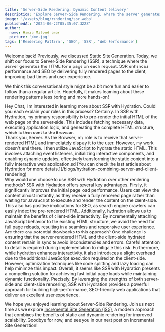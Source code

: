 ```yaml
---
title: 'Server-Side Rendering: Dynamic Content Delivery'
description: 'Explore Server-Side Rendering, where the server generates HTML on each request for a dynamic user experience.'
image: '/assets/blog/rendering/ssr.webp'
publishedAt: '2024-06-22T05:35:07.322Z'
author:
  name: Hamza Miloud amar
  picture: '/me.jpg'
tags: ['Rendering Pattern', 'SEO', 'SSR', 'Web Performance']
---
```


Welcome back! Previously, we discussed Static Site Generation. Today, we shift our focus to Server-Side Rendering (SSR), a technique where the server generates the HTML for a page on each request. SSR enhances performance and SEO by delivering fully rendered pages to the client, improving load times and user experience.

We think this conversational style might be a bit more fun and easier to follow than a regular article. Hopefully, it makes learning about these rendering patterns less boring and more hands-on!

<Conversation>
  <Conversation.Thread from="user">
    Hey Chat, I'm interested in learning more about SSR with
    Hydration. Could you each explain your roles in this process?
  </Conversation.Thread>
  <Conversation.Thread from="server">
    Certainly. In SSR with Hydration, my primary responsibility is to
    pre-render the initial HTML of the web page on the server-side.
    This includes fetching necessary data, executing application
    logic, and generating the complete HTML structure, which is then
    sent to the Browser.
  </Conversation.Thread>
  <Conversation.Thread from="browser">
    <div>
      Thank you, Server. As the Browser, my role is to receive that
      server-rendered HTML and immediately display it to the user.
      However, my work doesn't end there. I then utilize JavaScript to
      hydrate the static HTML. This involves attaching event
      listeners, initializing interactive components, and enabling
      dynamic updates, effectively transforming the static content
      into a fully interactive web application.sd [You can check the
      last article about Hydration for more
      details.](/blogs/hydration-combining-server-and-client-rendering)
    </div>
  </Conversation.Thread>
  <Conversation.Thread from="user">
    Why would one choose to use SSR with Hydration over other
    rendering methods?
  </Conversation.Thread>
  <Conversation.Thread from="server">
    SSR with Hydration offers several key advantages. Firstly, it
    significantly improves the initial page load performance. Users
    can view the content almost instantly, as they receive a fully
    rendered page rather than waiting for JavaScript to execute and
    render the content on the client-side. This also has positive
    implications for SEO, as search engine crawlers can easily index
    the pre-rendered HTML.
  </Conversation.Thread>
  <Conversation.Thread from="browser">
    Additionally, hydration allows us to maintain the benefits of
    client-side interactivity. By incrementally attaching JavaScript
    behavior to the existing HTML structure, we avoid the need for
    full page reloads, resulting in a seamless and responsive user
    experience.
  </Conversation.Thread>
  <Conversation.Thread from="user">
    Are there any potential drawbacks to this approach?
  </Conversation.Thread>
  <Conversation.Thread from="server">
    One challenge is ensuring that the server-rendered HTML and the
    client-side hydrated content remain in sync to avoid
    inconsistencies and errors. Careful attention to detail is
    required during implementation to mitigate this risk.
  </Conversation.Thread>
  <Conversation.Thread from="browser">
    Furthermore, while hydration enhances interactivity, it also
    introduces a slight overhead due to the additional JavaScript
    execution required on the client-side. However, optimization
    techniques like code splitting and lazy loading can help minimize
    this impact.
  </Conversation.Thread>
  <Conversation.Thread from="user">
    Overall, it seems like SSR with Hydration presents a compelling
    solution for achieving fast initial page loads while maintaining
    dynamic functionality.
  </Conversation.Thread>
  <Conversation.Thread from="server and browser">
    Precisely. By leveraging the strengths of both server-side and
    client-side rendering, SSR with Hydration provides a powerful
    approach for building high-performance, SEO-friendly web
    applications that deliver an excellent user experience.
  </Conversation.Thread>
</Conversation>

We hope you enjoyed learning about Server-Side Rendering. Join us next time as we explore [Incremental Site Generation (ISG)](/blogs/incremental-site-generation-combining-static-and-dynamic), a modern approach that combines the benefits of static and dynamic rendering for improved scalability. Goodbye for now, and see you in our next post on Incremental Site Generation!

